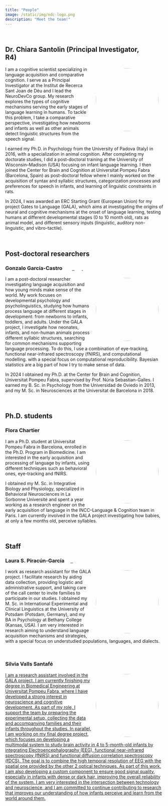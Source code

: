 ```yaml
---
title: "People"
image: /static/img/ndc-logo.png
description: "Meet the team!"
---
```



<link rel="stylesheet" href="https://cdnjs.cloudflare.com/ajax/libs/font-awesome/6.7.2/css/all.min.css" integrity="sha512-Evv84Mr4kqVGRNSgIGL/F/aIDqQb7xQ2vcrdIwxfjThSH8CSR7PBEakCr51Ck+w+/U6swU2Im1vVX0SVk9ABhg==" crossorigin="anonymous" referrerpolicy="no-referrer"/>

<br>

<h2>Dr. Chiara Santolin (Principal Investigator, R4)&nbsp;&nbsp;&nbsp;&nbsp;&nbsp;<a href="mailto:chiara.santolin@sjd.es" class="shadow-sm"><i class="fas fa-envelope text-dark"></i></a>&nbsp;&nbsp;&nbsp;<a href="https://scholar.google.com/citations?user=j-liw-wAAAAJ" target="_blank"><i class="fas fa-graduation-cap text-dark"></i></a>&nbsp;&nbsp;<a href="https://twitter.com/chiara_santolin" target="_blank"><i class="fab fa-twitter text-dark"></i></a>&nbsp;&nbsp;<a href="https://orcid.org/0000-0002-8361-5574" target="_blank"><i class="fa-brands fa-orcid text-dark"></i></a>&nbsp;&nbsp;</h2>

![](/static/img/chiara.jpg){width="200px" style="float: right; margin: 5px 15px 5px 15px; border-radius: 50%;"}

I am a cognitive scientist specializing in language acquisition and comparative cognition. I serve as a Principal Investigator at the Institut de Recerca Sant Joan de Déu and I lead the NeuroDevCo group. My research explores the types of cognitive mechanisms serving the early stages of language learning in humans. To tackle this problem, I take a comparative perspective, investigating how newborns and infants as well as other animals detect linguistic structures from the speech signal.

I earned my Ph.D. in Psychology from the University of Padova (Italy) in 2016, with a specialization in animal cognition. After completing my doctorate studies, I did a post-doctoral training at the University of Wisconsin–Madison (USA) focusing on infant language learning. I then joined the Center for Brain and Cognition at Universitat Pompeu Fabra (Barcelona, Spain) as post-doctoral fellow where I mainly worked on the acquisition of syntax and syllabic structures, categorization processes and preferences for speech in infants, and learning of linguistic constraints in rats. 

In 2024, I was awarded an ERC Starting Grant (European Union) for my project Gates to Language (GALA), which aims at investigating the origins of neural and cognitive mechanisms at the onset of language learning, testing humans at different developmental stages (0 to 10 month old), rats as animal model, and different sensory inputs (linguistic, auditory non-linguistic, and vibro-tactile). 

<br>

## Post-doctoral researchers

<h3>Gonzalo García-Castro&nbsp;&nbsp;&nbsp;&nbsp;&nbsp;<a href="mailto:gonzalo.garcia@sjd.es" class="shadow-sm" target="_blank"><i class="fas fa-envelope text-dark"></i></a>&nbsp;&nbsp;&nbsp;<a href="https://scholar.google.com/citations?user=fHetiuQAAAAJ" target="_blank"><i class="fas fa-graduation-cap text-dark"></i>&nbsp;&nbsp;<a href="https://orcid.org/0000-0002-8553-4209" target="_blank"><i class="fa-brands fa-orcid text-dark"></i></a>&nbsp;&nbsp;<a href="https://twitter.com/gongcastro" target="_blank"><i class="fab fa-twitter text-dark"></i></a>&nbsp;&nbsp;<a href="https://www.linkedin.com/in/gongcastro/" target="_blank"><i class="fa-brands fa-linkedin-in text-dark"></i></a>&nbsp;&nbsp;<a href="https://bsky.app/profile/gongcastro.bsky.social" target="_blank"><i class="fa-brands fa-bluesky text-dark"></i>
</a>&nbsp;&nbsp;<a href="https://hub.docker.com/u/gongcastro" target="_blank"><i class="fa-brands fa-docker text-dark"></i></a>&nbsp;&nbsp;<a href="https://github.com/gongcastro" target="_blank"><i class="fab fa-github text-dark"></i></a></h3>


![](/static/img/gonzalo.jpg){width="200px" style="float: right; margin: 5px 15px 5px 15px; border-radius: 50%;"}

I am a post-doctoral researcher investigating language acquisition and how young minds make sense of the world. My work focuses on developmental psychology and psycholinguistics, studying how humans process language at different stages in development: from newborns to infants, toddlers, and adults. Under the GALA project, I investigate how neonates, infants, and non-human animals process different syllabic structures, searching for common mechanisms supporting language processing. To do this, I use a combination of eye-tracking, functional near-infrared spectroscopy (fNIRS), and computational modelling. with a special focus on computational reproducibility. Bayesian statistics are a big part of how I try to make sense of data.

In 2024 I obtained my Ph.D. at the Center for Brain and Cognition, Universitat Pompeu Fabra, supervised by Prof. Núria Sebastian-Galles. I earned my B. Sc. in Psychology from the Universidad de Oviedo in 2013, and my M. Sc. in Neurosciences at the Universitat de Barcelona in 2018. 

<br>

## Ph.D. students


<h3>Flora Chartier&nbsp;&nbsp;&nbsp;&nbsp;&nbsp;<a href="mailto:flora.chartier@sjd.es" class="shadow-sm" target="_blank"><i class="fas fa-envelope text-dark"></i></a>&nbsp;&nbsp;<a href="https://github.com/Floraachr" target="_blank"><i class="fab fa-github text-dark"></i></a></h3>

![](/static/img/flora.jpg){width="200px" style="float: right; margin: 5px 15px 5px 15px; border-radius: 50%;"}

I am a Ph.D. student at Universitat Pompeu Fabra in Barcelona, enrolled in the Ph.D. Program in Biomedicine. I am interested in the early acquisition and processing of language by infants, using different techniques such as behavioral ones, eye-tracking and fNIRS.

I obtained my M. Sc. in Integrative Biology and Physiology, specialized in Behavioral Neurosciences in La Sorbonne Université and spent a year working as a research engineer on the early acquisition of language in the INCC--Language & Cognition team in Paris. I am currently involved in the GALA project investigating how babies, at only a few months old, perceive syllables. 

<br>

## Staff

<h3>Laura S. Piracún-García&nbsp;&nbsp;&nbsp;&nbsp;&nbsp;<a href="mailto:laurasirley.piracun@sjd.es" class="shadow-sm" target="_blank"><i class="fas fa-envelope text-dark"></i>&nbsp;&nbsp;<a href="https://github.com/laurapiracun" target="_blank"><i class="fab fa-github text-dark"></i></a></h3>

![](/static/img/laura.jpg){width="200px" style="float: right; margin: 5px 15px 5px 15px; border-radius: 50%;"}

I work as research assistant for the GALA project. I facilitate research by aiding data collection, providing logistic and administrative support, and taking care of the call center to invite families to participate in our studies. I obtained my M. Sc. in International Experimental and Clinical Linguistics at the University of Potsdam (Potsdam, Germany), and my BA in Psychology at Bethany College (Kansas, USA). I am very interested in research aiming to understand language acquisition mechanisms and strategies, with a special focus on understudied populations, languages, and dialects.

<br>

<h3>Silvia Valls Santafé&nbsp;&nbsp;&nbsp;&nbsp;&nbsp;<a href="mailto:silvia.valls@sjd.es" class="shadow-sm" target="_blank"><i class="fas fa-envelope text-dark"></i></h3>

![](/static/img/silvia.jpg){width="200px" style="float: right; margin: 5px 15px 5px 15px; border-radius: 50%;"}

I am a research assistant  involved in the GALA project. I am currently finishing my degree in Biomedical Engineering at Universitat Pompeu Fabra, where I have developed a strong interest in neuroscience and cognitive development. As part of my role, I support the team by preparing the experimental setup, collecting the data and accompanying families and their infants throughout the studies. In parallel, I am working on my final degree project, which focuses on developing a multimodal system to study brain activity in 4 to 5-month-old infants by integrating Electroencephalography (EEG), functional near-infrared spectroscopy (fNIRS) and functional diffusion correlation spectroscopy (fDCS). The goal is to combine the high temporal resolution of EEG with the spatial one provided by the other 2 optical techniques. As part of this work, I am also developing a custom component to ensure good signal quality, especially in infants with dense or dark hair, improving the overall reliability of the system. I am very interested in the intersection between technology and neuroscience, and I am committed to continue contributing to research that improves our understanding of how infants perceive and learn from the world around them.
